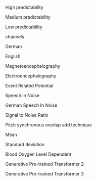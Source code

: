 <!-- \item[1-D, 2-D] One- or two-dimensional, referring **in this thesis** to spatial dimensions in an image. -->

\item[HP] High predictability

\item[MP] Medium predictability

\item[LP] Low predictability

\item[ch] channels

\item[DE] German

\item[EN] English

\item[MEG] Magnetoencephalography

\item[EEG] Electroencephalography

\item[ERP] Event Related Potential

\item[SPIN] Speech In Noise

\item[G-SPIN] German Speech In Noise

\item[SNR] Signal to Noise Ratio

\item[PSOLA] Pitch synchronous overlap add technique

\item[M] Mean

\item[SD] Standard deviation

\item[BOLD] Blood Oxygen Level Dependent

\item[GPT-2] Generative Pre-trained Transformer 2

\item[GPT-3] Generative Pre-trained Transformer 3


